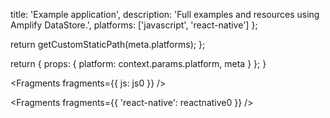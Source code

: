 
  title: 'Example application',
  description: 'Full examples and resources using Amplify DataStore.',
  platforms: ['javascript', 'react-native']
};

  return getCustomStaticPath(meta.platforms);
};

  return {
    props: {
      platform: context.params.platform,
      meta
    }
  };
}


<Fragments fragments={{ js: js0 }} />


<Fragments fragments={{ 'react-native': reactnative0 }} />

